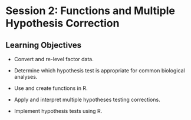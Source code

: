 # Session 2: Functions and Multiple Hypothesis Correction

## Learning Objectives

-   Convert and re-level factor data.

-   Determine which hypothesis test is appropriate for common biological analyses.

-   Use and create functions in R.

-   Apply and interpret multiple hypotheses testing corrections.

-   Implement hypothesis tests using R.
